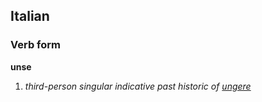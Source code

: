 ==Italian==
===Verb form===
'''unse'''

# ''third-person singular indicative past historic of [[ungere]]''